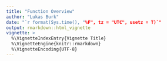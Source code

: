 ```yaml
---
title: "Function Overview"
author: "Lukas Burk"
date: "`r format(Sys.time(), "%F", tz = "UTC", usetz = T)`"
output: rmarkdown::html_vignette
vignette: >
  %\VignetteIndexEntry{Vignette Title}
  %\VignetteEngine{knitr::rmarkdown}
  %\VignetteEncoding{UTF-8}
---
```


